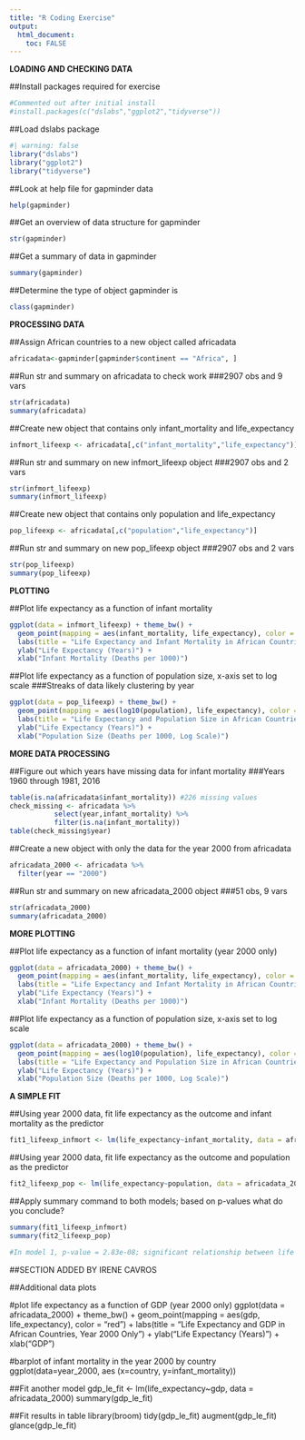 ```yaml
---
title: "R Coding Exercise"
output:
  html_document:
    toc: FALSE
---
```


**LOADING AND CHECKING DATA**

##Install packages required for exercise
```r
#Commented out after initial install
#install.packages(c("dslabs","ggplot2","tidyverse"))
```

##Load dslabs package
```r
#| warning: false
library("dslabs")
library("ggplot2")
library("tidyverse")
```

##Look at help file for gapminder data
```r
help(gapminder)
```

##Get an overview of data structure for gapminder
```r
str(gapminder)
```

##Get a summary of data in gapminder
```r
summary(gapminder)
```

##Determine the type of object gapminder is
```r
class(gapminder)
```

**PROCESSING DATA**

##Assign African countries to a new object called africadata
```r
africadata<-gapminder[gapminder$continent == "Africa", ]
```

##Run str and summary on africadata to check work
###2907 obs and 9 vars
```r
str(africadata)
summary(africadata)
```

##Create new object that contains only infant_mortality and life_expectancy
```r
infmort_lifeexp <- africadata[,c("infant_mortality","life_expectancy")]
```

##Run str and summary on new infmort_lifeexp object
###2907 obs and 2 vars
```r
str(infmort_lifeexp)
summary(infmort_lifeexp)
```

##Create new object that contains only population and life_expectancy
```r
pop_lifeexp <- africadata[,c("population","life_expectancy")]
```

##Run str and summary on new pop_lifeexp object
###2907 obs and 2 vars
```r
str(pop_lifeexp)
summary(pop_lifeexp)
```

**PLOTTING**

##Plot life expectancy as a function of infant mortality 
```r
ggplot(data = infmort_lifeexp) + theme_bw() + 
  geom_point(mapping = aes(infant_mortality, life_expectancy), color = "red") +
  labs(title = "Life Expectancy and Infant Mortality in African Countries") +
  ylab("Life Expectancy (Years)") +
  xlab("Infant Mortality (Deaths per 1000)")
```

##Plot life expectancy as a function of population size, x-axis set to log scale
###Streaks of data likely clustering by year
```r
ggplot(data = pop_lifeexp) + theme_bw() + 
  geom_point(mapping = aes(log10(population), life_expectancy), color = "blue") +
  labs(title = "Life Expectancy and Population Size in African Countries") +
  ylab("Life Expectancy (Years)") +
  xlab("Population Size (Deaths per 1000, Log Scale)")
```

**MORE DATA PROCESSING**

##Figure out which years have missing data for infant mortality
###Years 1960 through 1981, 2016
```r
table(is.na(africadata$infant_mortality)) #226 missing values
check_missing <- africadata %>% 
           select(year,infant_mortality) %>% 
           filter(is.na(infant_mortality))
table(check_missing$year)
```

##Create a new object with only the data for the year 2000 from africadata
```r
africadata_2000 <- africadata %>%
  filter(year == "2000")
```

##Run str and summary on new africadata_2000 object
###51 obs, 9 vars
```r
str(africadata_2000)
summary(africadata_2000)
```

**MORE PLOTTING**

##Plot life expectancy as a function of infant mortality (year 2000 only)
```r
ggplot(data = africadata_2000) + theme_bw() + 
  geom_point(mapping = aes(infant_mortality, life_expectancy), color = "red") +
  labs(title = "Life Expectancy and Infant Mortality in African Countries, Year 2000 Only") +
  ylab("Life Expectancy (Years)") +
  xlab("Infant Mortality (Deaths per 1000)")
```

##Plot life expectancy as a function of population size, x-axis set to log scale
```r
ggplot(data = africadata_2000) + theme_bw() + 
  geom_point(mapping = aes(log10(population), life_expectancy), color = "blue") +
  labs(title = "Life Expectancy and Population Size in African Countries, Year 2000 Only") +
  ylab("Life Expectancy (Years)") +
  xlab("Population Size (Deaths per 1000, Log Scale)")
```

**A SIMPLE FIT**

##Using year 2000 data, fit life expectancy as the outcome and infant mortality as the predictor 
```r
fit1_lifeexp_infmort <- lm(life_expectancy~infant_mortality, data = africadata_2000)
```

##Using year 2000 data, fit life expectancy as the outcome and population as the predictor 
```r
fit2_lifeexp_pop <- lm(life_expectancy~population, data = africadata_2000)
```

##Apply summary command to both models; based on p-values what do you conclude?
```r
summary(fit1_lifeexp_infmort) 
summary(fit2_lifeexp_pop)
```
```r
#In model 1, p-value = 2.83e-08; significant relationship between life expectancy and infant mortality (as infant mortality increases, life expectancy decreases). In model 2, p-value = 0.616; no significant relationship between life expectancy and population size.
```

##SECTION ADDED BY IRENE CAVROS

##Additional data plots

#plot life expectancy as a function of GDP (year 2000 only)
ggplot(data = africadata_2000) + theme_bw() + geom_point(mapping = aes(gdp, life_expectancy), color = "red") + labs(title = "Life Expectancy and GDP in African Countries, Year 2000 Only") + ylab("Life Expectancy (Years)") + xlab("GDP")

#barplot of infant mortality in the year 2000 by country
ggplot(data=year_2000, aes (x=country, y=infant_mortality))

##Fit another model
gdp_le_fit <- lm(life_expectancy~gdp, data = africadata_2000)
summary(gdp_le_fit) 

##Fit results in table
library(broom)
tidy(gdp_le_fit)
augment(gdp_le_fit)
glance(gdp_le_fit)



